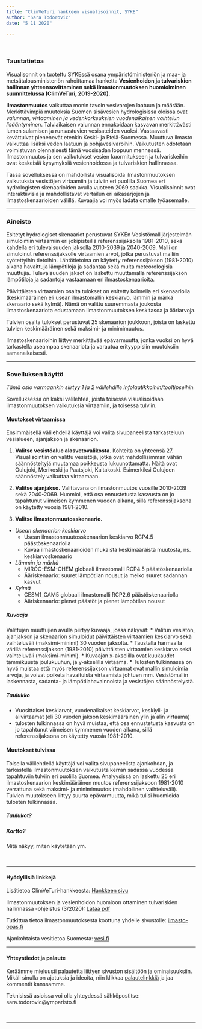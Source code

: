 ```yaml
---
title: "ClimVeTuri hankkeen visualisoinnit, SYKE"
author: "Sara Todorovic"
date: "5 11 2020"

---
```

<br>

### Taustatietoa 

Visualisonnit on tuotettu SYKEssä osana ympäristöministeriön ja maa- ja metsätalousministeriön rahoittamaa hanketta **Vesienhoidon ja tulvariskien hallinnan yhteensovittaminen sekä ilmastonmuutoksen huomioiminen suunnittelussa (ClimVeTuri, 2019-2020)**.

**Ilmastonmuutos** vaikuttaa monin tavoin vesivarojen laatuun ja määrään. Merkittävimpiä muutoksia Suomen sisävesien hydrologisissa oloissa ovat _valunnan, virtaaminen ja vedenkorkeuksien vuodenaikaisen vaihtelun lisääntyminen_. Talviaikaisen valunnan ennakoidaan kasvavan merkittävästi lumen sulamisen ja runsastuvien vesisateiden vuoksi. Vastaavasti kevättulvat pienenevät etenkin Keski- ja Etelä-Suomessa. Muuttuva ilmasto vaikuttaa lisäksi veden laatuun ja pohjavesivaroihin. Vaikutusten odotetaan voimistuvan olennaisesti tämä vuosisadan loppuun mennessä. Ilmastonmuutos ja sen vaikutukset vesien kuormitukseen ja tulvariskeihin ovat keskeisiä kysymyksiä vesienhoidossa ja tulvariskien hallinnassa.  

Tässä sovelluksessa on mahdollista visualisoida ilmastonmuutoksen vaikutuksia vesistöjen virtaamiin ja tulviin eri puolilla Suomea eri hydrologisten skenaarioiden avulla vuoteen 2069 saakka. Visualisoinnit ovat interaktiivisia ja mahdollistavat vertailun eri aikasarjojen ja ilmastoskenaarioiden välillä. Kuvaajia voi myös ladata omalle työasemalle.



***

### Aineisto
Esitetyt hydrologiset skenaariot perustuvat SYKEn Vesistömallijärjestelmän simuloimiin virtaamiin eri jokipisteillä referenssijaksolla 1981-2010, sekä kahdella eri tulevaisuuden jaksolla 2010-2039 ja 2040-2069. Malli on simuloinut referenssijaksolle virtaamien arvot, jotka perustuvat malliin syötettyihin tietoihin. Lähtötietoina on käytetty referenssijakson (1981-2010) aikana havaittuja lämpötiloja ja sadantaa sekä muita meteorologisia muuttujia. Tulevaisuuden jaksot on laskettu muuttamalla referenssijakson lämpötiloja ja sadantoja vastaamaan eri ilmastoskenaarioita.  

Päivittäisten virtaamien osalta tulokset on esitetty kolmella eri skenaariolla (keskimääräinen eli usean ilmastomallin keskiarvo, lämmin ja märkä skenaario sekä kylmä). Nämä on valittu suuremmasta joukosta ilmastoskenaariota edustamaan ilmastonmuutoksen keskitasoa ja ääriarvoja.  

Tulvien osalta tulokset perustuvat 25 skenaarion joukkoon, joista on laskettu tulvien keskimääräinen sekä maksimi- ja minimimuutos.  

Ilmastoskenaarioihin liittyy merkittävää epävarmuutta, jonka vuoksi on hyvä tarkastella useampaa skenaariota ja varautua erityyppisiin muutoksiin samanaikaisesti.



***

### Sovelluksen käyttö


*Tämä osio varmaankin siirtyy 1 ja 2 välilehdille infolaatikkoihin/tooltipseihin.*  

Sovelluksessa on kaksi välilehteä, joista toisessa visualisoidaan ilmastonmuutoksen vaikutuksia virtaamiin, ja toisessa tulviin.  

#### Muutokset virtaamissa
Ensimmäisellä välilehdellä käyttäjä voi valita sivupaneelista tarkasteluun vesialueen, ajanjakson ja skenaarion.  

1. **Valitse vesistöalue alasvetovalikosta**. Kohteita on yhteensä 27. Visualisointiin on valittu vesistöjä, jotka ovat mahdollisimman vähän säännösteltyjä muutamaa poikkeusta lukuunottamatta. Näitä ovat Oulujoki, Merikoski ja Paatsjoki, Kaitakoski. Esimerkiksi Oulujoen säännöstely vaikuttaa virtaamaan.  

2. **Valitse ajanjakso.** Valittavana on ilmastonmuutos vuosille 2010-2039 sekä 2040-2069. Huomioi, että osa ennustetusta kasvusta  on jo tapahtunut viimeisen kymmenen vuoden aikana, sillä referenssijaksona on käytetty vuosia 1981-2010.  

3. **Valitse ilmastonmuutosskenaario.**

* *Usean skenaarion keskiarvo*
  + Usean ilmastonmuutosskenaarion keskiarvo RCP4.5 päästöskenaariolla
  + Kuvaa ilmastoskenaarioiden mukaista keskimääräistä muutosta, ns. keskiarvoskenaario  
* *Lämmin ja märkä*
  + MIROC-ESM-CHEM globaali ilmastomalli RCP4.5 päästöskenaariolla
  + Ääriskenaario: suuret lämpötilan nousut ja melko suuret sadannan kasvut 
* *Kylmä*
  + CESM1_CAM5 globaali ilmastomalli RCP2.6 päästöskenaariolla
  + Ääriskenaario: pienet päästöt ja pienet lämpötilan nousut  
  

##### **Kuvaaja**
Valittujen muuttujien avulla piirtyy kuvaaja, jossa näkyvät:
* Valitun vesistön, ajanjakson ja skenaarion simuloidut päivittäisten virtaamien keskiarvo sekä vaihteluväli (maksimi-minimi) 30 vuoden jaksolta.
* Taustalla harmaalla värillä referenssijakson (1981-2010) päivittäisten virtaamien keskiarvo sekä vaihteluväli (maksimi-minimi).
* Kuvaajan x-akselilla ovat kuukaudet tammikuusta joulukuuhun, ja y-akselilla virtaama.
* Tulosten tulkinnassa on hyvä muistaa että myös referenssijakson virtaamat ovat mallin simuloimia arvoja, ja voivat poiketa havaituista virtaamista johtuen mm. Vesistömallin laskennasta, sadanta- ja lämpötilahavainnoista ja vesistöjen säännöstelystä.


##### **Taulukko**
* Vuosittaiset keskiarvot, vuodenaikaiset keskiarvot, keskiyli- ja alivirtaamat (eli 30 vuoden jakson keskimääräinen ylin ja alin virtaama) 
* tulosten tulkinnassa on hyvä muistaa, että osa ennustetusta kasvusta  on jo tapahtunut viimeisen kymmenen vuoden aikana, sillä referenssijaksona on käytetty vuosia 1981-2010.  


#### Muutokset tulvissa
Toisella välilehdellä käyttäjä voi valita sivupaneelista ajankohdan, ja tarkastella ilmastonmuutoksen vaikutusta kerran sadassa vuodessa tapahtuviin tulviin eri puolilla Suomea. Analyysissä on laskettu 25 eri ilmastoskenaarion keskimääräinen muutos referenssijaksoon 1981-2010 verrattuna sekä maksimi- ja minimimuutos (mahdollinen vaihteluväli). Tulvien muutokseen liittyy suurta epävarmuutta, mikä tulisi huomioida tulosten tulkinnassa.


##### **Taulukot?**  


##### **Kartta?**
Mitä näkyy, miten käytetään ym.

<br>

***

#### Hyödyllisiä linkkejä  

Lisätietoa ClimVeTuri-hankkeesta: <a href="https://www.syke.fi/fi-FI/Tutkimus__kehittaminen/Tutkimus_ja_kehittamishankkeet/Hankkeet/ClimVeTuri/Vesienhoidon_ja_tulvariskien_hallinnan_y(49676)" target="_blank">Hankkeen sivu</a>  

Ilmastonmuutoksen ja vesienhoidon huomioon ottaminen tulvariskien hallinnassa -ohjeistus (3/2020): <a href="https://www.ymparisto.fi/download/noname/%7BBBDABB7C-C44B-45B6-BDAE-BECF7DD05087%7D/157142" target="_blank">Lataa pdf</a>  

Tutkittua tietoa ilmastonmuutoksesta koottuna yhdelle sivustolle: <a href="https://ilmasto-opas.fi/fi/" target="_blank">ilmasto-opas.fi</a>  

Ajankohtaista vesitietoa Suomesta: <a href="https://www.vesi.fi/" target="_blank">vesi.fi</a>  


***

#### Yhteystiedot ja palaute

Keräämme mieluusti palautetta liittyen sivuston sisältöön ja ominaisuuksiin. Mikäli sinulla on ajatuksia ja ideoita, niin klikkaa <a href="https://www.docs.google.com/forms/d/e/1FAIpQLSfzuXdt-UCY9ZlbeuyZovrnUQHaZdHaopblKJMhvc-6IauvtA/viewform?usp=sf_link" target="_blank">palautelinkkiä</a> ja jaa kommentit kanssamme.  
 
Teknisissä asioissa voi olla yhteydessä sähköpostitse: sara.todorovic@ymparisto.fi

<br>

***


